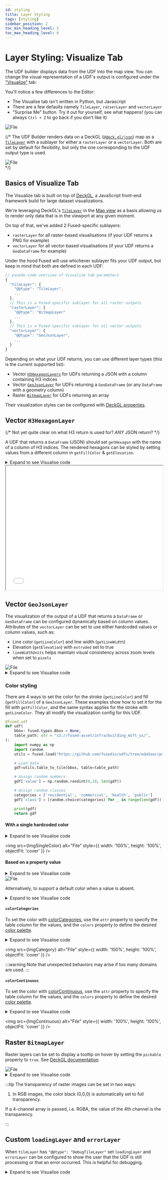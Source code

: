 ```yaml
---
id: styling
title: Layer Styling
tags: [styling]
sidebar_position: 2
toc_min_heading_level: 2
toc_max_heading_level: 6
---
```


# Layer Styling: Visualize Tab

The UDF builder displays data from the UDF into the map view. You can change the visual representation of a UDF's output is configured under the ["Visualize"](/workbench/udf-builder/code-editor/#visualize) tab:


<ReactPlayer className="video__player" playing={false} muted={true} controls height="100%" url="https://fused-magic.s3.us-west-2.amazonaws.com/workbench-walkthrough-videos/docs_rewrite/layer-styling/layer_styling_tab_selection.mp4" width="100%" />

You'll notice a few differences to the Editor:
- The Visualise tab isn't written in Python, but Javascript
- There are a few defaults namely `TileLayer`, `ratserLayer` and `vectorLayer`
- "Surprise Me" button. Try it out for yourself, see what happens! (you can always `Ctrl + Z` to go back if you don't like it)


<div style={{textAlign: 'center'}}>
<img src={ImgVizTOverview} alt="File" style={{}} />
</div>

{/* The UDF Builder renders data on a DeckGL ([`@deck.gl/json`](https://deck.gl/docs/api-reference/json/conversion-reference)) map as a [`TileLayer`](https://deck.gl/docs/api-reference/geo-layers/tile-layer) with a sublayer for either a `rasterLayer` or a `vectorLayer`. Both are set by default for flexibility, but only the one corresponding to the UDF output type is used.


<div style={{textAlign: 'center'}}>
<img src={ImgVizTab} alt="File" style={{}} />
</div> */}

## Basics of Visualize Tab

The Visualize tab is built on top of [DeckGL](https://deck.gl/docs), a JavaScript front-end framework build for large dataset visualizations.

We're leveraging DeckGL's [`TileLayer`](https://deck.gl/docs/api-reference/geo-layers/tile-layer) in the [Map view](/workbench/udf-builder/map/) as a basis allowing us to render only data that is in the viewport at any given moment. 

On top of that, we've added 2 Fused-specific sublayers:
- `rasterLayer` for all raster-based visualisations (if your UDF returns a PNG for example)
- `vectorLayer` for all vector-based visualisations (if your UDF returns a `GeoDataFrame` for example)

Under the hood Fused will use whichever sublayer fits your UDF output, but keep in mind that both are defined in each UDF:

```JavaScript
// psuedo-code overview of Visualize tab parameters
{
  "tileLayer": {
    "@@type": "TileLayer",
    ...
  },
  // This is a Fused-specific sublayer for all raster outputs
  "rasterLayer": {
    "@@type": "BitmapLayer"
    ...
  },
  // This is a Fused-specific sublayer for all vector outputs
  "vectorLayer": {
    "@@type": "GeoJsonLayer",
    ...
  }
}
```

Depending on what your UDF returns, you can use different layer types (this is the current supported list):

- Vector [`H3HexagonLayers`](/workbench/udf-builder/styling/#h3hexagonlayer) for UDFs returning a JSON with a column containing H3 indices
- Vector [`GeoJsonLayer`](/workbench/udf-builder/styling/#vector-geojsonlayer) for UDFs returning a `GeoDataFrame` (or any `DataFrame` with a geometry column)
- Raster [`BitmapLayer`](/workbench/udf-builder/styling/#raster-bitmaplayer) for UDFs returning an array

Their visualization styles can be configured with [DeckGL properties](https://deck.gl/docs/api-reference/layers/geojson-layer#properties).

## Vector `H3HexagonLayer`

{/* Not yet quite clear on what H3 return is used for? *ANY* JSON return? */}

A UDF that returns a `DataFrame` (JSON) should set `getHexagon` with the name of a column of H3 indices. The rendered hexagons can be styled by setting values from a different column in `getFillColor` & `getElevation`.

<details>
  <summary>Expand to see Visualise code</summary>
  ```json
  {
    "tileLayer": {
      "@@type": "TileLayer",
      "minZoom": 0,
      "maxZoom": 19,
      "tileSize": 256,
      "pickable": true
    },
    "vectorLayer": {
      // highlight-next-line
      "@@type": "H3HexagonLayer",
      "stroked": true,
      "filled": true,
      "pickable": true,
      "extruded": false,
      "opacity": 1,
      "coverage": 0.9,
      "lineWidthMinPixels": 5,
      // highlight-next-line
      "getHexagon": "@@=properties.hex",
      "getLineColor": {
        "@@function": "hasProp",
        "property": "metric",
        "present": "@@=[(1 - properties.metric/500) * 255, 0, 255]",
        "absent": [200, 200, 200]
      },
      // highlight-next-line
      "getFillColor": {
        "@@function": "hasProp",
        "property": "metric",
        "present": "@@=[255, (1 - properties.metric/500) * 255, 0]",
        "absent": [220, 255, 100]
      },
      // highlight-next-line
      "getElevation": {
        "@@function": "hasProp",
        "property": "metric",
        "present": "@@=properties.metric",
        "absent": 1
      },
      "elevationScale": 10
    }
  }
  ```
</details>

<iframe
  src="/img/deckgl_h3.html"
  height="400px"
  width="100%"
  scrolling="no"
></iframe>

## Vector `GeoJsonLayer`

The visualization of the output of a UDF that returns a `DataFrame` or `GeoDataFrame` can be configured dynamically based on column values. Attributes of the `vectorLayer` can be set to use either hardcoded values or column values, such as:
- Line color (`getLineColor`) and line width (`getLineWidth`)
- Elevation (`getElevation`) with `extruded` set to true
- `lineWidthUnits` helps maintain visual consistency across zoom levels when set to `pixels`



<div style={{textAlign: 'center'}}>
<img src={ImgVizVectordsm} alt="File" style={{}} />
</div>

<details>
  <summary>Expand to see Visualise code</summary>
  ```json
  {
    "tileLayer": {
      "@@type": "TileLayer",
      "minZoom": 0,
      "maxZoom": 15,
      "tileSize": 256,
      "pickable": true
    },
    "vectorLayer": {
      // highlight-next-line
      "@@type": "GeoJsonLayer",
      "stroked": true,
      "filled": true,
      "pickable": true,
      "extruded": true,
      "getElevation": "@@=properties.stats*1",
      "lineWidthMinPixels": 1,
      "getLineWidth": "@@=properties.stats*10",
      // highlight-next-line
      "getLineColor": {
        "@@function": "hasProp",
        "property": "stats",
        "present": "@@=[properties.stats*5, properties.stats*3, properties.stats*2]",
        "absent": [255, 0, 255]
      },
      "getFillColor": "@@=[properties.stats*5, properties.stats*3, properties.stats*2]"
    }
  }
  ```
</details>

### Color styling

There are 4 ways to set the color for the stroke (`getLineColor`) and fill (`getFillColor`) of a `GeoJsonLayer`. These examples show how to set it for the fill with `getFillColor`, and the same syntax applies for the stroke with `getLineColor`. They all modify the visualization config for this UDF.

```python showLineNumbers
@fused.udf
def udf(
    bbox: fused.types.Bbox = None,
    table_path: str = "s3://fused-asset/infra/building_msft_us/",
):
    import numpy as np
    import random
    utils = fused.load("https://github.com/fusedio/udfs/tree/eda5aec/public/common/").utils

    # Load data
    gdf=utils.table_to_tile(bbox, table=table_path)

    # Assign random numbers
    gdf['value'] = np.random.randint(0,10, len(gdf))

    # Assign random classes
    categories = ['residential', 'commercial', 'health', 'public']
    gdf['class'] = [random.choice(categories) for _ in range(len(gdf))]

    print(gdf)
    return gdf
```

#### With a single hardcoded color

<details>
  <summary>Expand to see Visualise code</summary>
  ```json
  {
    "tileLayer": {
      "@@type": "TileLayer",
      "minZoom": 0,
      "maxZoom": 19,
      "tileSize": 256,
      "pickable": true
    },
    "rasterLayer": {
      "@@type": "BitmapLayer",
      "pickable": true
    },
    "vectorLayer": {
      "@@type": "GeoJsonLayer",
      "stroked": true,
      "filled": true,
      "pickable": true,
      "lineWidthMinPixels": 1,
      "pointRadiusMinPixels": 1,
      "getFillColor": [20,200,200,100]
    }
  }
  ```
</details>


<img src={ImgSingleColor} alt="File" style={{ width: '100%', height: '100%', objectFit: 'cover' }} />

#### Based on a property value


<details>
  <summary>Expand to see Visualise code</summary>
  ```json
  {
    "tileLayer": {
      "@@type": "TileLayer",
      "minZoom": 0,
      "maxZoom": 15,
      "tileSize": 256,
      "pickable": true
    },
    "rasterLayer": {
      "@@type": "BitmapLayer",
      "pickable": true
    },
    "vectorLayer": {
      "@@type": "GeoJsonLayer",
      "stroked": true,
      "filled": true,
      "pickable": true,
      "extruded": true,
      // highlight-next-line
      "getElevation": "@@=properties.stats*1",
      "lineWidthMinPixels": 1,
      "getFillColor": "@@=[properties.value*50, properties.value*30, properties.value*2]"
    }
  }
  ```
</details>


<div style={{textAlign: 'center'}}>
<img src={ImgProperty} alt="File" style={{width: 600}} />
</div>


Alternatively, to support a default color when a value is absent.

<details>
  <summary>Expand to see Visualise code</summary>
  ```json
  {
    "tileLayer": {
      "@@type": "TileLayer",
      "minZoom": 0,
      "maxZoom": 15,
      "tileSize": 256,
      "pickable": true
    },
    "rasterLayer": {
      "@@type": "BitmapLayer",
      "pickable": true
    },
    "vectorLayer": {
      "@@type": "GeoJsonLayer",
      "stroked": true,
      "filled": true,
      "pickable": true,
      "extruded": true,
      "getElevation": "@@=properties.stats*1",
      "lineWidthMinPixels": 1,
      "getFillColor": {
        "@@function": "hasProp",
        "property": "value",
        "present": "@@=[properties.value*50, properties.value*3, properties.value*2]",
        "absent": [
          255,
          0,
          255
        ]
      }
    }
  }
  ```
</details>

#### `colorCategories`

To set the color with [colorCategories](https://deck.gl/docs/api-reference/carto/styles#colorcategories), use the `attr` property to specify the table column for the values, and the  `colors` property to define the desired [color palette](https://carto.com/carto-colors/).

<details>
  <summary>Expand to see Visualise code</summary>
  ```json
  {
    "tileLayer": {
      "@@type": "TileLayer",
      "minZoom": 0,
      "maxZoom": 19,
      "tileSize": 256,
      "pickable": true
    },
    "rasterLayer": {
      "@@type": "BitmapLayer",
      "pickable": true
    },
    "vectorLayer": {
      "@@type": "GeoJsonLayer",
      "stroked": true,
      "filled": true,
      "pickable": true,
      "lineWidthMinPixels": 1,
      "pointRadiusMinPixels": 1,
      "getFillColor": {
        "@@function": "colorCategories",
        "attr": "class",
        "domain": [
          "residential",
          "commercial",
          "health",
          "public"
        ],
        "colors": "Bold"
      }
    }
  }
  ```
</details>


<img src={ImgCategory} alt="File" style={{ width: '100%', height: '100%', objectFit: 'cover' }} />

:::warning
Note that unexpected behaviors may arise if too many domains are used.
:::

#### `colorContinuous`

To set the color with [colorContinuous](https://deck.gl/docs/api-reference/carto/styles#color-continuous), use the `attr` property to specify the table column for the values, and the `colors` property to define the desired [color palette](https://carto.com/carto-colors/).

<details>
  <summary>Expand to see Visualise code</summary>
  ```json
  {
    "tileLayer": {
      "@@type": "TileLayer",
      "minZoom": 0,
      "maxZoom": 19,
      "tileSize": 256,
      "pickable": true
    },
    "rasterLayer": {
      "@@type": "BitmapLayer",
      "pickable": true
    },
    "vectorLayer": {
      "@@type": "GeoJsonLayer",
      "stroked": true,
      "filled": true,
      "pickable": true,
      "lineWidthMinPixels": 1,
      "pointRadiusMinPixels": 1,
      "getFillColor": {
        "@@function": "colorContinuous",
        "attr": "value",
        "domain": [
          0,
          10
        ],
        "colors": "Peach",
        "nullColor": [
          184,
          184,
          184
        ]
      }
    }
  }
  ```
</details>


<img src={ImgContinuous} alt="File" style={{ width: '100%', height: '100%', objectFit: 'cover' }} />

## Raster `BitmapLayer`

Raster layers can be set to display a tooltip on hover by setting the `pickable` property to `true`. See [DeckGL documentation](https://deck.gl/docs/api-reference/layers/bitmap-layer#pixel-picking).


<div style={{textAlign: 'center'}}>
<img src={ImgVizcrops} alt="File" style={{}} />
</div>

<details>
  <summary>Expand to see Visualise code</summary>
  ```json
  {
    "tileLayer": {
      "@@type": "TileLayer",
      "minZoom": 0,
      "maxZoom": 19,
      "tileSize": 256,
      "pickable": true
    },
    "rasterLayer": {
      "@@type": "BitmapLayer",
      "pickable": true
    }
  }
  ```
</details>

:::tip
The transparency of raster images can be set in two ways:

1. In RGB images, the color black (0,0,0) is automatically set to full transparency.

If a 4-channel array is passed, i.e. RGBA, the value of the 4th channel is the transparency.

:::

## Custom `loadingLayer` and `errorLayer`

When `tileLayer` has `"@@type": "DebugTileLayer"` set `loadingLayer` and `errorLayer` can be configured to show the user that the UDF is still processing or that an error occurred. This is helpful for debugging.

<ReactPlayer playsinline={true} className="video__player" loop={true} playing={true} muted={true} controls height="100%" url="https://fused-magic.s3.us-west-2.amazonaws.com/workbench-walkthrough-videos/errorlayers.mp4" width="100%" />

<details>
  <summary>Expand to see Visualise code</summary>
  ```json
  {
    "tileLayer": {
      "@@type": "DebugTileLayer",
      "minZoom": 0,
      "maxZoom": 15,
      "tileSize": 256,
      "pickable": true
    },
    "rasterLayer": {
      "@@type": "BitmapLayer",
      "pickable": true
    },
    "vectorLayer": {
      "@@type": "GeoJsonLayer",
      "stroked": true,
      "filled": true,
      "pickable": true,
      "extruded": true,
      "getElevation": "@@=properties.stats*1",
      "lineWidthMinPixels": 1,
      "getLineColor": {
        "@@function": "hasProp",
        "property": "stats",
        "present": "@@=[properties.stats*5, properties.stats*3, properties.stats*2]",
        "absent": [
          255,
          0,
          255
        ]
      },
      "getFillColor": "@@=[properties.stats*5, properties.stats*3, properties.stats*2]"
    },
    "loadingLayer": {
      "@@type": "GeoJsonLayer",
      "stroked": true,
      "filled": false,
      "pickable": true,
      "lineWidthMinPixels": 10,
      "getLineColor": [
        25,
        55,
        0,
        255
      ],
      "getFillColor": [
        5,
        20,
        255,
        40
      ]
    },
    "errorLayer": {
      "@@type": "GeoJsonLayer",
      "stroked": true,
      "filled": true,
      "pickable": true,
      "lineWidthMinPixels": 10,
      "getLineColor": [
        255,
        255,
        0,
        255
      ],
      "getFillColor": [
        255,
        20,
        255,
        40
      ]
    }
  }
  ```
</details>
